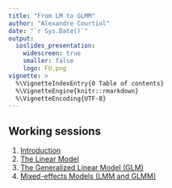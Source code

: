 ```yaml
---
title: "From LM to GLMM"
author: "Alexandre Courtiol"
date: "`r Sys.Date()`"
output:
  ioslides_presentation:
    widescreen: true
    smaller: false
    logo: FU.png
vignette: >
  %\VignetteIndexEntry{0 Table of contents}
  %\VignetteEngine{knitr::rmarkdown}
  %\VignetteEncoding{UTF-8}
---
```


## Working sessions

1. [Introduction](./Introduction.html)
2. [The Linear Model](./LM_intro.html)
3. [The Generalized Linear Model (GLM)](./GLM_intro.html)
4. [Mixed-effects Models (LMM and GLMM)](./LMM_intro.html)
